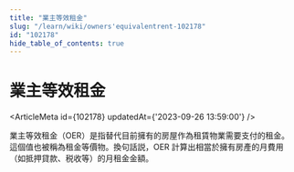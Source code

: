```yaml
---
title: "業主等效租金"
slug: "/learn/wiki/owners'equivalentrent-102178"
id: "102178"
hide_table_of_contents: true
---
```



# 業主等效租金

<ArticleMeta id={102178} updatedAt={'2023-09-26 13:59:00'} />
<div className='border-solid border-b border-t-0 my-4 border-[var(--ifm-color-gray-300)]' />

業主等效租金（OER）是指替代目前擁有的房屋作為租賃物業需要支付的租金。這個值也被稱為租金等價物。換句話説，OER 計算出相當於擁有房產的月費用（如抵押貸款、税收等）的月租金金額。
